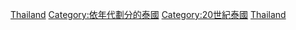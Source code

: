 {{Portal|泰國}}

[[Category:1990年代各國|Thailand]]
[[Category:依年代劃分的泰國‎|Category:依年代劃分的泰國‎]]
[[Category:20世紀泰國|Category:20世紀泰國]]
[[Category:1990年代亞洲|Thailand]]